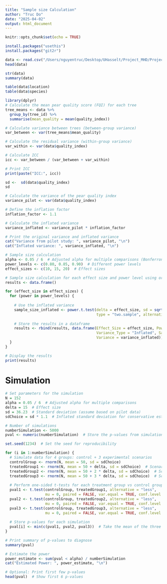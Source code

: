 ```yaml
---
title: "Sample size Calculation"
author: "Truc Do"
date: "2025-04-02"
output: html_document
---
```


```r
knitr::opts_chunk$set(echo = TRUE)
```
```r
install.packages("usethis")
install.packages("git2r")
```


```r
data <- read.csv("/Users/nguyentruc/Desktop/UHasselt/Project_MHD/Project/G9.pilot.data.csv")
head(data)
```
```r
str(data)
summary(data)
```
```r
table(data$location)
table(data$species)
```

```r
library(dplyr)
# Calculate the mean pear quality score (FQI) for each tree
tree_means <- data %>%
  group_by(tree_id) %>%
  summarise(mean_quality = mean(quality_index))

# Calculate variance between trees (between-group variance)
var_between <- var(tree_means$mean_quality)

# Calculate the residual variance (within-group variance)
var_within <- var(data$quality_index)

# Calculate ICC
icc <- var_between / (var_between + var_within)

# Print ICC
print(paste("ICC:", icc))
```

```r
sd <-  sd(data$quality_index)
sd
```


```r
# Calculate the variance of the pear quality index 
variance_pilot <- var(data$quality_index)

# Define the inflation factor 
inflation_factor <- 1.1  

# Calculate the inflated variance
variance_inflated <- variance_pilot * inflation_factor

# Print the original variance and inflated variance
cat("Variance from pilot study: ", variance_pilot, "\n")
cat("Inflated variance: ", variance_inflated, "\n")

# Sample size calculation
alpha <- 0.05 / 6  # Adjusted alpha for multiple comparisons (Bonferroni correction)
power_levels <- c(0.80, 0.85, 0.90)  # Different power levels
effect_sizes <- c(10, 15, 20)  # Effect sizes

# Sample size calculation for each effect size and power level using original and inflated variances
results <- data.frame()

for (effect_size in effect_sizes) {
  for (power in power_levels) {
    
    # Use the inflated variance
    sample_size_inflated <- power.t.test(delta = effect_size, sd = sqrt(variance_inflated), sig.level = alpha, power = power, 
                                         type = "two.sample", alternative = "two.sided")$n
    
    # Store the results in a dataframe
    results <- rbind(results, data.frame(Effect_Size = effect_size, Power = power, 
                                         Variance_Type = "Inflated", Sample_Size = round(sample_size_inflated),
                                         Variance = variance_inflated))
  }
}

# Display the results
print(results)
```
# Simulation
```r
# Set parameters for the simulation
N = 152
alpha = 0.05 / 6  # Adjusted alpha for multiple comparisons
delta = 15  # Effect size
sd = 36.23  # Standard deviation (assume based on pilot data)
sdChoice = sd * 1.1  # Inflated standard deviation for conservative estimation

# Number of simulations
numberSimulation <- 5000
pval <- numeric(numberSimulation)  # Store the p-values from simulations

set.seed(1234)  # Set the seed for reproducibility

for (i in 1:numberSimulation) {
  # Simulate data for 4 groups: control + 3 experimental scenarios
  controlGroup <- rnorm(N, mean = 50, sd = sdChoice)
  treatedGroup1 <- rnorm(N, mean = 50 + delta, sd = sdChoice)  # Scenario 2
  treatedGroup2 <- rnorm(N, mean = 50 + 2 * delta, sd = sdChoice)  # Scenario 3
  treatedGroup3 <- rnorm(N, mean = 50 + 3 * delta, sd = sdChoice)  # Scenario 4
  
  # Perform one-sided t-tests for each treatment group vs control group
  pval1 <- t.test(controlGroup, treatedGroup1, alternative = "less",
                  mu = 0, paired = FALSE, var.equal = TRUE, conf.level = 1 - alpha)$p.value
  pval2 <- t.test(controlGroup, treatedGroup2, alternative = "less",
                  mu = 0, paired = FALSE, var.equal = TRUE, conf.level = 1 - alpha)$p.value
  pval3 <- t.test(controlGroup, treatedGroup3, alternative = "less",
                  mu = 0, paired = FALSE, var.equal = TRUE, conf.level = 1 - alpha)$p.value
  
  # Store p-values for each simulation
  pval[i] <- min(c(pval1, pval2, pval3))  # Take the mean of the three p-values
}

# Print summary of p-values to diagnose
summary(pval)

# Estimate the power
power_estimate <- sum(pval < alpha) / numberSimulation
cat("Estimated Power: ", power_estimate, "\n")

# Optional: Print first few p-values
head(pval)  # Show first 6 p-values

```

